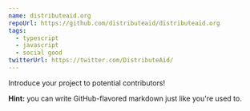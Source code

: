 ```yaml
---
name: distributeaid.org
repoUrl: https://github.com/distributeaid/distributeaid.org
tags:
  - typescript
  - javascript
  - social good
twitterUrl: https://twitter.com/DistributeAid/
---
```


<!-- Divide your content into sections using our handy shortcodes -->

<Overview>

Introduce your project to potential contributors!

**Hint:** you can write GitHub-flavored markdown just like you're used to.

</Overview>
